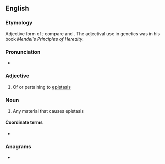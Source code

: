 ==English==

===Etymology===
Adjective form of {{m|en|epistasis}}; compare {{m|en|static}} and {{m|en|stasis}}. The adjectival use in genetics was {{coin|en|nocap=1|William Bateson|nat=English|occ=biologist|in=1909}} in his book ''Mendel's Principles of Heredity''.

===Pronunciation===
* {{rhymes|en|ætɪk|s=4}}

===Adjective===
{{en-adj|-}}

# {{lb|en|genetics}} Of or pertaining to [[epistasis]]

===Noun===
{{en-noun}}

# {{lb|en|genetics}} Any material that causes epistasis

====Coordinate terms====
* {{l|en|epigenetic}}

===Anagrams===
* {{anagrams|en|a=aceiipstt|pistacite}}